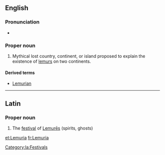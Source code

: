 ==English==

===Pronunciation===
* {{IPA|/ləˈmjuːɹiə/|lang=en}}

===Proper noun===
{{en-proper noun}}

# Mythical lost country, continent, or island proposed to explain the existence of [[lemur]]s on two continents.

====Derived terms====
* [[Lemurian]]

----

==Latin==

===Proper noun===
{{la-proper noun|Lemūria|Lemuriorum|Lemūriōrum|n-p|second}}
{{wikipedia}}

# The [[festival]] of [[lemures#Latin|Lemurēs]] (spirits, ghosts)

[[Category:la:Festivals]]

[[et:Lemuria]]
[[fr:Lemuria]]